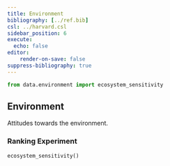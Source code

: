 ```yaml
---
title: Environment
bibliography: [../ref.bib]
csl: ../harvard.csl
sidebar_position: 6
execute:
  echo: false
editor:
    render-on-save: false
suppress-bibliography: true
---
```


```python
from data.environment import ecosystem_sensitivity
```

## Environment
Attitudes towards the environment.

### Ranking Experiment

```python
ecosystem_sensitivity()
```